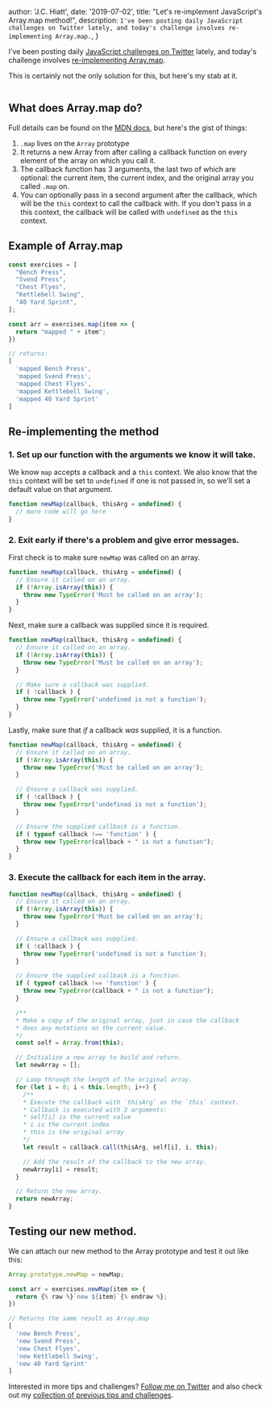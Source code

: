
  author: 'J.C. Hiatt',
  date: '2019-07-02',
  title: "Let's re-implement JavaScript's Array.map method!",
  description:
    `I've been posting daily JavaScript challenges on Twitter lately, and today's challenge involves re-implementing Array.map.`,
}


I've been posting daily [JavaScript challenges on Twitter](https://twitter.com/hashtag/JCsJSTips) lately, and today's challenge involves [re-implementing Array.map](https://twitter.com/jchiatt/status/1146034617646047233).

This is certainly not the only solution for this, but here's my stab at it.

<Image src={map} alt="" />

## What does Array.map do?

Full details can be found on the [MDN docs](https://developer.mozilla.org/en-US/docs/Web/JavaScript/Reference/Global_Objects/Array/map), but here's the gist of things:

1. `.map` lives on the `Array` prototype
1. It returns a new Array from after calling a callback function on every element of the array on which you call it.
1. The callback function has 3 arguments, the last two of which are optional: the current item, the current index, and the original array you called `.map` on.
1. You can optionally pass in a second argument after the callback, which will be the `this` context to call the callback with. If you don't pass in a this context, the callback will be called with `undefined` as the `this` context.

## Example of Array.map

```javascript
const exercises = [
  "Bench Press", 
  "Svend Press", 
  "Chest Flyes",
  "Kettlebell Swing",
  "40 Yard Sprint",
];

const arr = exercises.map(item => {
  return "mapped " + item";
})

// returns:
[ 
  'mapped Bench Press',
  'mapped Svend Press',
  'mapped Chest Flyes',
  'mapped Kettlebell Swing',
  'mapped 40 Yard Sprint' 
]
```

## Re-implementing the method

### 1. Set up our function with the arguments we know it will take.

We know `map` accepts a callback and a `this` context. We also know that the `this` context will be set to `undefined` if one is not passed in, so we'll set a default value on that argument.

```javascript
function newMap(callback, thisArg = undefined) {
  // more code will go here
}
```

### 2. Exit early if there's a problem and give error messages.
First check is to make sure `newMap` was called on an array.

```javascript
function newMap(callback, thisArg = undefined) {
  // Ensure it called on an array.
  if (!Array.isArray(this)) {
    throw new TypeError('Must be called on an array');
  }
}
```

Next, make sure a callback was supplied since it is required.

```javascript
function newMap(callback, thisArg = undefined) {
  // Ensure it called on an array.
  if (!Array.isArray(this)) {
    throw new TypeError('Must be called on an array');
  }

  // Make sure a callback was supplied.
  if ( !callback ) {
    throw new TypeError('undefined is not a function');
  }
}
```

Lastly, make sure that _if_ a callback _was_ supplied, it is a function.

```javascript
function newMap(callback, thisArg = undefined) {
  // Ensure it called on an array.
  if (!Array.isArray(this)) {
    throw new TypeError('Must be called on an array');
  }

  // Ensure a callback was supplied.
  if ( !callback ) {
    throw new TypeError('undefined is not a function');
  }

  // Ensure the supplied callback is a function.
  if ( typeof callback !== 'function' ) {
    throw new TypeError(callback + " is not a function");
  }
}
```

### 3. Execute the callback for each item in the array.

```javascript
function newMap(callback, thisArg = undefined) {
  // Ensure it called on an array.
  if (!Array.isArray(this)) {
    throw new TypeError('Must be called on an array');
  }

  // Ensure a callback was supplied.
  if ( !callback ) {
    throw new TypeError('undefined is not a function');
  }

  // Ensure the supplied callback is a function.
  if ( typeof callback !== 'function' ) {
    throw new TypeError(callback + " is not a function");
  }

  /**
  * Make a copy of the original array, just in case the callback 
  * does any mutations on the current value.
  */
  const self = Array.from(this);

  // Initialize a new array to build and return.
  let newArray = [];

  // Loop through the length of the original array.
  for (let i = 0; i < this.length; i++) {
    /**
    * Execute the callback with `thisArg` as the `this` context.
    * Callback is executed with 3 arguments:
    * self[i] is the current value
    * i is the current index
    * this is the original array
    */
    let result = callback.call(thisArg, self[i], i, this);

    // Add the result of the callback to the new array.
    newArray[i] = result;
  }

  // Return the new array.
  return newArray;
}
```

## Testing our new method.
We can attach our new method to the Array prototype and test it out like this:

```javascript
Array.prototype.newMap = newMap;

const arr = exercises.newMap(item => {
  return {% raw %}`new ${item}`{% endraw %};
})

// Returns the same result as Array.map
[ 
  'new Bench Press',
  'new Svend Press',
  'new Chest Flyes',
  'new Kettlebell Swing',
  'new 40 Yard Sprint' 
]
```

Interested in more tips and challenges? [Follow me on Twitter](https://twitter.com/jchiatt) and also check out my [collection of previous tips and challenges](https://repl.it/@jchiatt/JCs-JS-Tips).